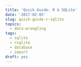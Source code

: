 ```yaml
---
title: 'Quick Guide: R & SQLite'
date: '2017-02-05'
slug: quick-guide-r-sqlite
topics:
  - data-wrangling
tags:
  - sqlite
  - rsqlite
  - database
  - import
draft: yes
---
```



